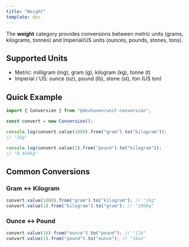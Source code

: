 ```yaml
---
title: "Weight"
template: doc
---
```


The **weight** category provides conversions between metric units (grams, kilograms, tonnes) and Imperial/US units (ounces, pounds, stones, tons).

## Supported Units

- Metric: milligram (mg), gram (g), kilogram (kg), tonne (t)
- Imperial / US: ounce (oz), pound (lb), stone (st), ton (US ton)

## Quick Example

```ts
import { Conversion } from "@devhaven/unit-conversion";

const convert = new Conversion();

console.log(convert.value(1000).from("gram").to("kilogram"));
// "1kg"

console.log(convert.value(1).from("pound").to("kilogram"));
// "0.454kg"
```

## Common Conversions

### Gram ↔ Kilogram

```ts
convert.value(1000).from("gram").to("kilogram"); // "1kg"
convert.value(1).from("kilogram").to("gram"); // "1000g"

```
### Ounce ↔ Pound

```ts
convert.value(16).from("ounce").to("pound"); // "1lb"
convert.value(1).from("pound").to("ounce"); // "16oz"
```